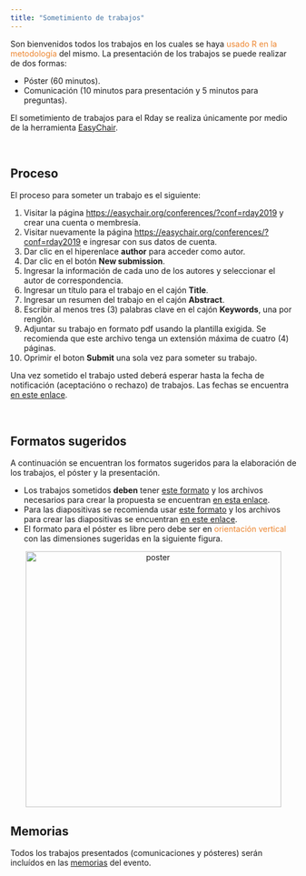 ```yaml
---
title: "Sometimiento de trabajos"
---
```

Son bienvenidos todos los trabajos en los cuales se haya <font color="#ED852E">usado R en la metodología</font> del mismo. La presentación de los trabajos se puede realizar de dos formas:

- Póster (60 minutos).
- Comunicación (10 minutos para presentación y 5 minutos para preguntas).

El sometimiento de trabajos para el Rday se realiza únicamente por medio de la herramienta [EasyChair](https://easychair.org/).

<br/>

## Proceso

El proceso para someter un trabajo es el siguiente:

1. Visitar la página [https://easychair.org/conferences/?conf=rday2019](https://easychair.org/conferences/?conf=rday2019) y crear una cuenta o membresía.
1. Visitar nuevamente la página [https://easychair.org/conferences/?conf=rday2019](https://easychair.org/conferences/?conf=rday2019) e ingresar con sus datos de cuenta.
1. Dar clic en el hiperenlace __author__ para acceder como autor.
1. Dar clic en el botón __New submission__.
1. Ingresar la información de cada uno de los autores y seleccionar el autor de correspondencia.
1. Ingresar un título para el trabajo en el cajón __Title__.
1. Ingresar un resumen del trabajo en el cajón __Abstract__.
1. Escribir al menos tres (3) palabras clave en el cajón __Keywords__, una por renglón.
1. Adjuntar su trabajo en formato pdf usando la plantilla exigida. Se recomienda que este archivo tenga un extensión máxima de cuatro (4) páginas.
1. Oprimir el boton __Submit__ una sola vez para someter su trabajo.

Una vez sometido el trabajo usted deberá esperar hasta la fecha de notificación (aceptacióno o rechazo) de trabajos. Las fechas se encuentra [en este enlace](https://rdaymedellin.github.io/fechas.html).

<br/>

## Formatos sugeridos
A continuación se encuentran los formatos sugeridos para la elaboración de los trabajos, el póster y la presentación.

- Los trabajos sometidos **deben** tener [este formato](https://rdaymedellin.github.io/documentos/Plantilla_trabajos_Rday_2019/Plantilla_trabajos_Rday.pdf) y los archivos necesarios para crear la propuesta se encuentran [en esta enlace](https://rdaymedellin.github.io/documentos/Plantilla_trabajos_Rday_2019.zip).
- Para las diapositivas se recomienda usar [este formato](https://rdaymedellin.github.io/documentos/Plantilla_presentacion_Rday_2019/Plantilla_presentacion_Rday_2019.pdf) y los archivos para crear las diapositivas se encuentran [en este enlace](https://rdaymedellin.github.io/documentos/Plantilla_presentacion_Rday_2019.zip).
- El formato para el póster es libre pero debe ser en <font color="#ED852E">orientación vertical</font> con las dimensiones sugeridas en la siguiente figura.

<center>
<img src="imagenes/tamano_poster.png" alt="poster" width="450" height="450">
</center>

## Memorias
Todos los trabajos presentados (comunicaciones y pósteres) serán incluídos en las [memorias](https://rdaymedellin.github.io/documentos/Memorias/Memorias_Rday_Medellin.pdf) del evento.

